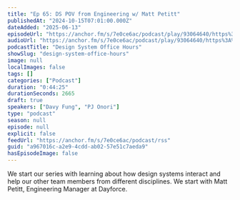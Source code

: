 ```yaml
---
title: "Ep 65: DS POV from Engineering w/ Matt Petitt"
publishedAt: "2024-10-15T07:01:00.000Z"
dateAdded: "2025-06-13"
episodeUrl: "https://anchor.fm/s/7e0ce6ac/podcast/play/93064640/https%3A%2F%2Fd3ctxlq1ktw2nl.cloudfront.net%2Fstaging%2F2024-9-15%2Fe5396291-bf28-50fd-3232-f8d88e4eb211.mp3"
audioUrl: "https://anchor.fm/s/7e0ce6ac/podcast/play/93064640/https%3A%2F%2Fd3ctxlq1ktw2nl.cloudfront.net%2Fstaging%2F2024-9-15%2Fe5396291-bf28-50fd-3232-f8d88e4eb211.mp3"
podcastTitle: "Design System Office Hours"
showSlug: "design-system-office-hours"
image: null
localImages: false
tags: []
categories: ["Podcast"]
duration: "0:44:25"
durationSeconds: 2665
draft: true
speakers: ["Davy Fung", "PJ Onori"]
type: "podcast"
season: null
episode: null
explicit: false
feedUrl: "https://anchor.fm/s/7e0ce6ac/podcast/rss"
guid: "a967016c-a2e9-4cdd-ab02-57e51c7aeda9"
hasEpisodeImage: false
---
```

We start our series with learning about how design systems interact and help our other team members from different disciplines. We start with Matt Petitt, Engineering Manager at Dayforce.
